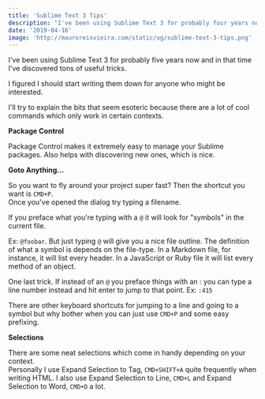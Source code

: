 ```yaml
---
title: 'Sublime Text 3 Tips'
description: "I've been using Sublime Text 3 for probably four years now and in that time I've discovered tons of useful tricks. I figured I should start writing them down for anyone who might be interested. I'll try to explain the bits that seem esoteric because there are a lot of cool commands which only work in certain contexts."
date: '2019-04-16'
image: 'http://mauroreisvieira.com/static/og/sublime-text-3-tips.png'
---
```


I've been using Sublime Text 3 for probably five years now and in that time I've discovered tons of useful tricks.

I figured I should start writing them down for anyone who might be interested.

I'll try to explain the bits that seem esoteric because there are a lot of cool commands which only work in certain contexts.

**Package Control**

Package Control makes it extremely easy to manage your Sublime packages. Also helps with discovering new ones, which is nice.

**Goto Anything...**

So you want to fly around your project super fast? Then the shortcut you want is `CMD+P`.\
Once you've opened the dialog try typing a filename.

If you preface what you're typing with a `@` it will look for "symbols" in the current file.

Ex: `@foobar`. But just typing `@` will give you a nice file outline. The definition of what a symbol is depends on the file-type. In a Markdown file, for instance, it will list every header. In a JavaScript or Ruby file it will list every method of an object.

One last trick. If instead of an `@` you preface things with an : you can type a line number instead and hit enter to jump to that point. Ex: `:415`

There are other keyboard shortcuts for jumping to a line and going to a symbol but why bother when you can just use `CMD+P` and some easy prefixing.

**Selections**

There are some neat selections which come in handy depending on your context.\
Personally I use Expand Selection to Tag, `CMD+SHIFT+A` quite frequently when writing HTML.
I also use Expand Selection to Line, `CMD+L` and Expand Selection to Word, `CMD+D` a lot.
